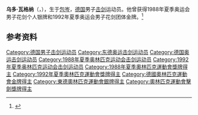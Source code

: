 '''乌多·瓦格纳'''（{{lang-de|Udo Wagner}}，{{bd|1963年|11月2日|}}），生于[[包岑|包岑]]，[[德国|德国]]男子[[击剑|击剑]]运动员。他曾获得1988年夏季奥运会男子花剑个人银牌和1992年夏季奥运会男子花剑团体金牌。<ref>{{Cite web|title=Udo WAGNER|url=https://www.olympic.org/udo-wagner|accessdate=2021-03-08|date=2021-03-07|work=International Olympic Committee|language=en|archive-date=2017-03-26|archive-url=https://web.archive.org/web/20170326134656/https://www.olympic.org/udo-wagner}}</ref>

== 参考资料 ==
{{reflist}}

{{奥林匹克运动会击剑比赛男子花剑团体冠军}}

{{Authority control}}
{{DEFAULTSORT:Wagner}}
[[Category:德国男子击剑运动员|Category:德国男子击剑运动员]]
[[Category:东德奥运击剑运动员|Category:东德奥运击剑运动员]]
[[Category:德国奥运击剑运动员|Category:德国奥运击剑运动员]]
[[Category:1988年夏季奥林匹克运动会击剑运动员|Category:1988年夏季奥林匹克运动会击剑运动员]]
[[Category:1992年夏季奥林匹克运动会击剑运动员|Category:1992年夏季奥林匹克运动会击剑运动员]]
[[Category:1988年夏季奧林匹克運動會獎牌得主|Category:1988年夏季奧林匹克運動會獎牌得主]]
[[Category:1992年夏季奧林匹克運動會獎牌得主|Category:1992年夏季奧林匹克運動會獎牌得主]]
[[Category:德國奧林匹克運動會金牌得主|Category:德國奧林匹克運動會金牌得主]]
[[Category:東德奧林匹克運動會銀牌得主|Category:東德奧林匹克運動會銀牌得主]]
[[Category:奧林匹克運動會擊劍獎牌得主|Category:奧林匹克運動會擊劍獎牌得主]]

{{德国人物小作品}}